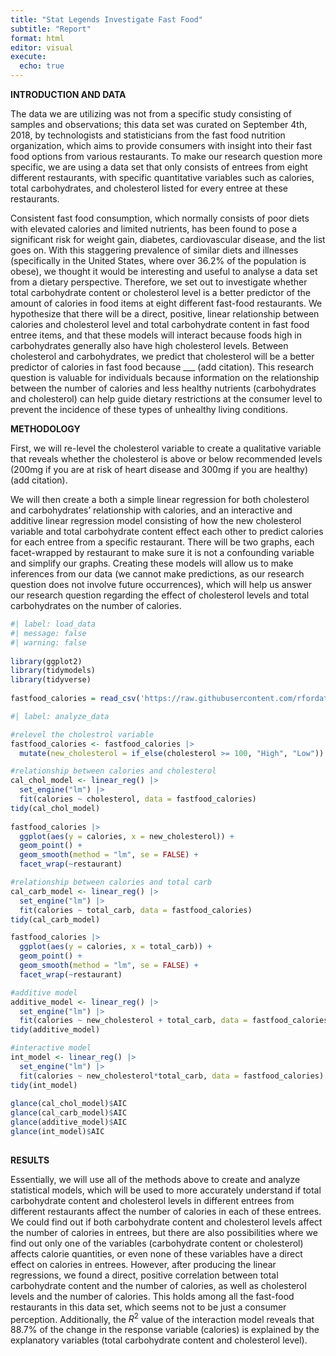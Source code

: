 ```yaml
---
title: "Stat Legends Investigate Fast Food"
subtitle: "Report"
format: html
editor: visual
execute:
  echo: true
---
```


**INTRODUCTION AND DATA**

The data we are utilizing was not from a specific study consisting of samples and observations; this data set was curated on September 4th, 2018, by technologists and statisticians from the fast food nutrition organization, which aims to provide consumers with insight into their fast food options from various restaurants. To make our research question more specific, we are using a data set that only consists of entrees from eight different restaurants, with specific quantitative variables such as calories, total carbohydrates, and cholesterol listed for every entree at these restaurants.

Consistent fast food consumption, which normally consists of poor diets with elevated calories and limited nutrients, has been found to pose a significant risk for weight gain, diabetes, cardiovascular disease, and the list goes on. With this staggering prevalence of similar diets and illnesses (specifically in the United States, where over 36.2% of the population is obese), we thought it would be interesting and useful to analyse a data set from a dietary perspective. Therefore, we set out to investigate whether total carbohydrate content or cholesterol level is a better predictor of the amount of calories in food items at eight different fast-food restaurants. We hypothesize that there will be a direct, positive, linear relationship between calories and cholesterol level and total carbohydrate content in fast food entree items, and that these models will interact because foods high in carbohydrates generally also have high cholesterol levels. Between cholesterol and carbohydrates, we predict that cholesterol will be a better predictor of calories in fast food because \_\_\_ (add citation). This research question is valuable for individuals because information on the relationship between the number of calories and less healthy nutrients (carbohydrates and cholesterol) can help guide dietary restrictions at the consumer level to prevent the incidence of these types of unhealthy living conditions.

**METHODOLOGY**

First, we will re-level the cholesterol variable to create a qualitative variable that reveals whether the cholesterol is above or below recommended levels (200mg if you are at risk of heart disease and 300mg if you are healthy) (add citation).

We will then create a both a simple linear regression for both cholesterol and carbohydrates' relationship with calories, and an interactive and additive linear regression model consisting of how the new cholesterol variable and total carbohydrate content effect each other to predict calories for each entree from a specific restaurant. There will be two graphs, each facet-wrapped by restaurant to make sure it is not a confounding variable and simplify our graphs. Creating these models will allow us to make inferences from our data (we cannot make predictions, as our research question does not involve future occurrences), which will help us answer our research question regarding the effect of cholesterol levels and total carbohydrates on the number of calories.

```r
#| label: load_data
#| message: false
#| warning: false
 
library(ggplot2)
library(tidymodels)
library(tidyverse)
 
fastfood_calories = read_csv('https://raw.githubusercontent.com/rfordatascience/tidytuesday/master/data/2018/2018-09-04/fastfood_calories.csv')

```

```r
#| label: analyze_data

#relevel the cholestrol variable
fastfood_calories <- fastfood_calories |> 
  mutate(new_cholesterol = if_else(cholesterol >= 100, "High", "Low"))

#relationship between calories and cholesterol
cal_chol_model <- linear_reg() |>
  set_engine("lm") |>
  fit(calories ~ cholesterol, data = fastfood_calories) 
tidy(cal_chol_model)
 
fastfood_calories |>
  ggplot(aes(y = calories, x = new_cholesterol)) +
  geom_point() +
  geom_smooth(method = "lm", se = FALSE) +
  facet_wrap(~restaurant)

#relationship between calories and total carb
cal_carb_model <- linear_reg() |>
  set_engine("lm") |>
  fit(calories ~ total_carb, data = fastfood_calories) 
tidy(cal_carb_model)

fastfood_calories |>
  ggplot(aes(y = calories, x = total_carb)) +
  geom_point() +
  geom_smooth(method = "lm", se = FALSE) +
  facet_wrap(~restaurant)

#additive model
additive_model <- linear_reg() |>
  set_engine("lm") |>
  fit(calories ~ new_cholesterol + total_carb, data = fastfood_calories)
tidy(additive_model)

#interactive model
int_model <- linear_reg() |>
  set_engine("lm") |>
  fit(calories ~ new_cholesterol*total_carb, data = fastfood_calories)
tidy(int_model)
 
glance(cal_chol_model)$AIC
glance(cal_carb_model)$AIC
glance(additive_model)$AIC
glance(int_model)$AIC
 
```

**RESULTS**

Essentially, we will use all of the methods above to create and analyze statistical models, which will be used to more accurately understand if total carbohydrate content and cholesterol levels in different entrees from different restaurants affect the number of calories in each of these entrees. We could find out if both carbohydrate content and cholesterol levels affect the number of calories in entrees, but there are also possibilities where we find out only one of the variables (carbohydrate content or cholesterol) affects calorie quantities, or even none of these variables have a direct effect on calories in entrees. However, after producing the linear regressions, we found a direct, positive correlation between total carbohydrate content and the number of calories, as well as cholesterol levels and the number of calories. This holds among all the fast-food restaurants in this data set, which seems not to be just a consumer perception. Additionally, the $R^2$ value of the interaction model reveals that 88.7% of the change in the response variable (calories) is explained by the explanatory variables (total carbohydrate content and cholesterol level).
